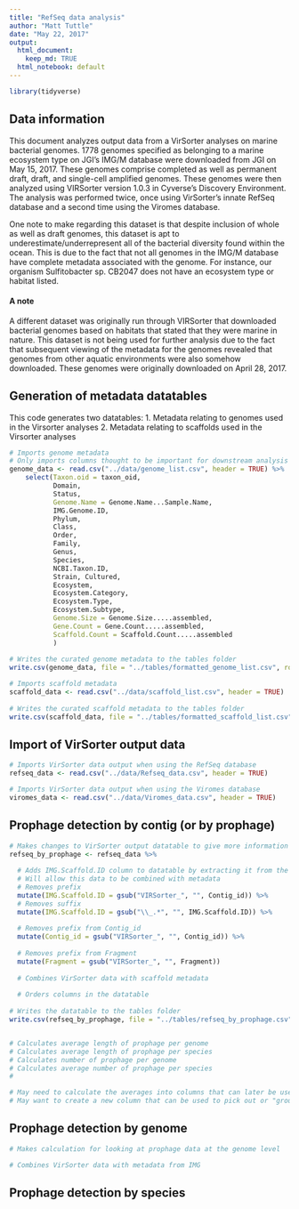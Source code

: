 ```yaml
---
title: "RefSeq data analysis"
author: "Matt Tuttle"
date: "May 22, 2017"
output:
  html_document:
    keep_md: TRUE
  html_notebook: default
---
```


```r

library(tidyverse)

```

## Data information

This document analyzes output data from a VirSorter analyses on marine bacterial genomes. 1778 genomes specified as belonging to a marine ecosystem type on JGI's IMG/M database were downloaded from JGI on May 15, 2017. These genomes comprise completed as well as permanent draft, draft, and single-cell amplified genomes. These genomes were then analyzed using VIRSorter version 1.0.3 in Cyverse's Discovery Environment. The analysis was performed twice, once using VirSorter's innate RefSeq database and a second time using the Viromes database.

One note to make regarding this dataset is that despite inclusion of whole as well as draft genomes, this dataset is apt to underestimate/underrepresent all of the bacterial diversity found within the ocean. This is due to the fact that not all genomes in the IMG/M database have complete metadata associated with the genome. For instance, our organism Sulfitobacter sp. CB2047 does not have an ecosystem type or habitat listed.

#### A note

A different dataset was originally run through VIRSorter that downloaded bacterial genomes based on habitats that stated that they were marine in nature. This dataset is not being used for further analysis due to the fact that subsequent viewing of the metadata for the genomes revealed that genomes from other aquatic environments were also somehow downloaded. These genomes were originally downloaded on April 28, 2017.

## Generation of metadata datatables

This code generates two datatables:
1. Metadata relating to genomes used in the Virsorter analyses
2. Metadata relating to scaffolds used in the Virsorter analyses

```r

# Imports genome metadata
# Only imports columns thought to be important for downstream analysis
genome_data <- read.csv("../data/genome_list.csv", header = TRUE) %>%
    select(Taxon.oid = taxon_oid,
           Domain,
           Status,
           Genome.Name = Genome.Name...Sample.Name,
           IMG.Genome.ID,
           Phylum,
           Class,
           Order,
           Family,
           Genus,
           Species,
           NCBI.Taxon.ID,
           Strain, Cultured,
           Ecosystem,
           Ecosystem.Category,
           Ecosystem.Type,
           Ecosystem.Subtype,
           Genome.Size = Genome.Size.....assembled,
           Gene.Count = Gene.Count.....assembled,
           Scaffold.Count = Scaffold.Count.....assembled
           )
  
# Writes the curated genome metadata to the tables folder
write.csv(genome_data, file = "../tables/formatted_genome_list.csv", row.names = FALSE)

# Imports scaffold metadata
scaffold_data <- read.csv("../data/scaffold_list.csv", header = TRUE)
  
# Writes the curated scaffold metadata to the tables folder
write.csv(scaffold_data, file = "../tables/formatted_scaffold_list.csv", row.names = FALSE)

```

## Import of VirSorter output data

```r

# Imports VirSorter data output when using the RefSeq database
refseq_data <- read.csv("../data/Refseq_data.csv", header = TRUE)

# Imports VirSorter data output when using the Viromes database
viromes_data <- read.csv("../data/Viromes_data.csv", header = TRUE)

```

## Prophage detection by contig (or by prophage)

```r

# Makes changes to VirSorter output datatable to give more information about found prophages
refseq_by_prophage <- refseq_data %>%
 
  # Adds IMG.Scaffold.ID column to datatable by extracting it from the scaffold ID
  # Will allow this data to be combined with metadata
  # Removes prefix
  mutate(IMG.Scaffold.ID = gsub("VIRSorter_", "", Contig_id)) %>%
  # Removes suffix
  mutate(IMG.Scaffold.ID = gsub("\\_.*", "", IMG.Scaffold.ID)) %>%
  
  # Removes prefix from Contig_id
  mutate(Contig_id = gsub("VIRSorter_", "", Contig_id)) %>%
  
  # Removes prefix from Fragment
  mutate(Fragment = gsub("VIRSorter_", "", Fragment))
  
  # Combines VirSorter data with scaffold metadata
  
  # Orders columns in the datatable
  
# Writes the datatable to the tables folder
write.csv(refseq_by_prophage, file = "../tables/refseq_by_prophage.csv", row.names = FALSE)


# Calculates average length of prophage per genome
# Calculates average length of prophage per species
# Calculates number of prophage per genome
# Calculates average number of prophage per species
# 

# May need to calculate the averages into columns that can later be used to easily collapse down the data
# May want to create a new column that can be used to pick out or "group_by()" species easily for performing different calculations

```

## Prophage detection by genome

```r

# Makes calculation for looking at prophage data at the genome level

# Combines VirSorter data with metadata from IMG

```



## Prophage detection by species
